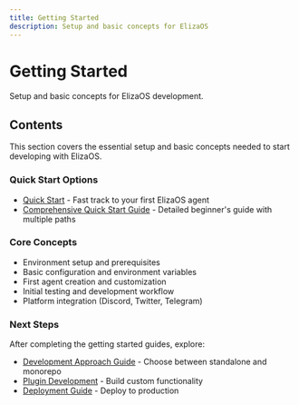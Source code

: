 ```yaml
---
title: Getting Started
description: Setup and basic concepts for ElizaOS
---
```


# Getting Started

Setup and basic concepts for ElizaOS development.

## Contents

This section covers the essential setup and basic concepts needed to start developing with ElizaOS.

### Quick Start Options
- [Quick Start](./quick-start) - Fast track to your first ElizaOS agent
- [Comprehensive Quick Start Guide](../guides/quickstart-comprehensive) - Detailed beginner's guide with multiple paths

### Core Concepts
- Environment setup and prerequisites
- Basic configuration and environment variables
- First agent creation and customization
- Initial testing and development workflow
- Platform integration (Discord, Twitter, Telegram)

### Next Steps
After completing the getting started guides, explore:
- [Development Approach Guide](../guides/choosing-development-approach) - Choose between standalone and monorepo
- [Plugin Development](../guides/plugin-development-linking) - Build custom functionality
- [Deployment Guide](../guides/deployment-guide) - Deploy to production